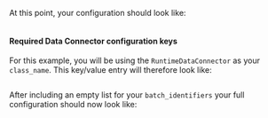 
<TipRuntimeDataConnectorOverview />

<PartNameTheDataConnector data_connector_name="name_of_my_runtime_data_connector" />

At this point, your configuration should look like:

```python name="sql datasource configuration with empty configured sql data_connector"
```

#### Required Data Connector configuration keys

<PartDataConnectorRequiredKeysOverview data_connector_type="ConfiguredAssetSqlDataConnector" data_connector_name="name_of_my_configured_data_connector" inferred={false} configured={false} runtime={true} />


For this example, you will be using the `RuntimeDataConnector` as your `class_name`.  This key/value entry will therefore look like:

```python name="define data_connector class_name for configured sql datasource"
```

After including an empty list for your `batch_identifiers` your full configuration should now look like:

```python name="configured sql datasource configuration with data_connector class_name defined"
```

<TipCustomDataConnectorModuleName />